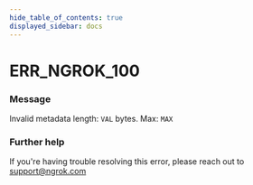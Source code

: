 ```yaml
---
hide_table_of_contents: true
displayed_sidebar: docs
---
```



# ERR_NGROK_100

### Message

Invalid metadata length: `VAL` bytes. Max: `MAX`

### Further help

If you're having trouble resolving this error, please reach out to [support@ngrok.com](mailto:support@ngrok.com?subject=Help%20with%20ERR_NGROK_100)

<ErrorDetails error="err_ngrok_100" />
